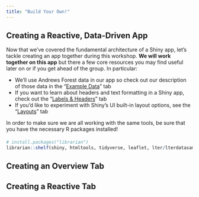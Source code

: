 ```yaml
---
title: "Build Your Own!"
---
```


## Creating a Reactive, Data-Driven App

Now that we've covered the fundamental architecture of a Shiny app, let's tackle creating an app together during this workshop. **We will work together on this app** but there a few core resources you may find useful later on or if you get ahead of the group. In particular:

- We'll use Andrews Forest data in our app so check out our description of those data in the "[Example Data](https://njlyon0.github.io/asm-2022_shiny-workshop/data.html)" tab
- If you want to learn about headers and text formatting in a Shiny app, check out the "[Labels & Headers](https://njlyon0.github.io/asm-2022_shiny-workshop/labels.html)" tab
- If you'd like to experiment with Shiny's UI built-in layout options, see the "[Layouts](https://njlyon0.github.io/asm-2022_shiny-workshop/layouts.html)" tab

In order to make sure we are all working with the same tools, be sure that you have the necessary R packages installed!

:::callout-note
#### 
```r
# install.packages("librarian")
librarian::shelf(shiny, htmltools, tidyverse, leaflet, lter/lterdatasampler)
```
:::

## Creating an Overview Tab





## Creating a Reactive Tab




